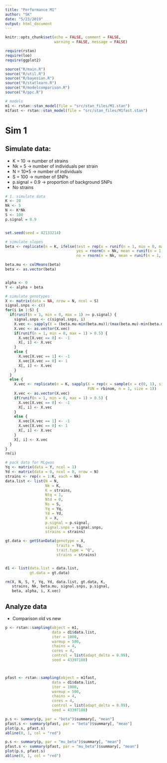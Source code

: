 ```yaml
---
title: "Performance M1"
author: "SK"
date: "5/23/2019"
output: html_document
---
```






```r
knitr::opts_chunk$set(echo = FALSE, comment = FALSE, 
                      warning = FALSE, message = FALSE)
```



```r
require(rstan)
require(loo)
require(ggplot2)

source("R/main.R")
source("R/util.R")
source("R/bayesian.R")
source("R/statlearn.R")
source("R/modelcomparison.R")
source("R/ppc.R")

# models
m1 <- rstan::stan_model(file = "src/stan_files/M1.stan")
m1fast <- rstan::stan_model(file = "src/stan_files/M1fast.stan")
```








# Sim 1
## Simulate data:
  * K = 10 -> number of strains
  * Nk = 5 -> number of individuals per strain
  * N = 10*5 -> number of individuals
  * S = 100 -> number of SNPs
  * p.signal = 0.9 -> proportion of background SNPs
  * No strains

```r
# 1. simulate data
K <- 20
Nk <- 5
N <- K*Nk
S <- 100
p.signal = 0.9


set.seed(seed = 42133214)

# simulate slopes
beta <- replicate(n = K, ifelse(test = rep(x = runif(n = 1, min = 0, max = 1), times = Nk) > 0.5,
                                yes = rnorm(n = Nk, mean = runif(n = 1, min = 0, max = 2), sd = 1),
                                no = rnorm(n = Nk, mean = runif(n = 1, min = 3, max = 5), sd = 1)))

beta.mu <- colMeans(beta)
beta <- as.vector(beta)


alpha <- 0
Y <- alpha + beta

# simulate genotypes
X <- matrix(data = NA, nrow = N, ncol = S)
signal.snps <- c()
for(i in 1:S) {
  if(runif(n = 1, min = 0, max = 1) >= p.signal) {
    signal.snps <- c(signal.snps, i)
    X.vec <- sapply(X = (beta.mu-min(beta.mu))/(max(beta.mu)-min(beta.mu)), FUN = rbinom, n = Nk, size = 1)
    X.vec <- as.vector(X.vec)
    if(runif(n = 1, min = 0, max = 1) > 0.5) {
      X.vec[X.vec == 0] <- -1
      X[, i] <- X.vec
    }
    else {
      X.vec[X.vec == 1] <- -1
      X.vec[X.vec == 0] <- 1
      X[, i] <- X.vec
    }
  }
  else {
    X.vec <- replicate(n = K, sapply(X = rep(x = sample(x = c(0, 1), size = 1, replace = F), times = Nk), 
                                     FUN = rbinom, n = 1, size = 1))
    X.vec <- as.vector(X.vec)
    if(runif(n = 1, min = 0, max = 1) > 0.5) {
      X.vec[X.vec == 0] <- -1
      X[, i] <- X.vec
    }
    else {
      X.vec[X.vec == 1] <- -1
      X.vec[X.vec == 0] <- 1
      X[, i] <- X.vec
    }
    X[, i] <- X.vec
  }
}
rm(i)

# pack data for MLgwas
Yq <- matrix(data = Y, ncol = 1)
Yd <- matrix(data = 0, ncol = 0, nrow = N)
strains <- rep(x = 1:K, each = Nk)
data.list <- list(N = N,
                  Nk = K,
                  K = strains,
                  Ntq = 1,
                  Ntd = 0,
                  Ns = S,
                  Yq = Yq,
                  Yd = Yd,
                  X = X,
                  p.signal = p.signal,
                  signal.snps = signal.snps,
                  strains = strains)

gt.data <- getStanData(genotype = X,
                       traits = Yq,
                       trait.type = "Q",
                       strains = strains)


d1 <- list(data.list = data.list, 
           gt.data = gt.data)

rm(X, N, S, Y, Yq, Yd, data.list, gt.data, K, 
   strains, Nk, beta.mu, signal.snps, p.signal, 
   beta, alpha, i, X.vec)
```





## Analyze data
  * Comparison old vs new

```r
p <- rstan::sampling(object = m1,
                     data = d1$data.list,
                     iter = 1000,
                     warmup = 500,
                     chains = 4,
                     cores = 4,
                     control = list(adapt_delta = 0.99),
                     seed = 43397180)



pfast <- rstan::sampling(object = m1fast,
                     data = d1$data.list,
                     iter = 1000,
                     warmup = 500,
                     chains = 4,
                     cores = 4,
                     control = list(adapt_delta = 0.99),
                     seed = 43397180)
```



```r
p.s <- summary(p, par = "beta")$summary[, "mean"]
pfast.s <- summary(pfast, par = "beta")$summary[, "mean"]
plot(p.s, pfast.s)
abline(0, 1, col = "red")
```



```r
p.s <- summary(p, par = "mu_beta")$summary[, "mean"]
pfast.s <- summary(pfast, par = "mu_beta")$summary[, "mean"]
plot(p.s, pfast.s)
abline(0, 1, col = "red")
```
